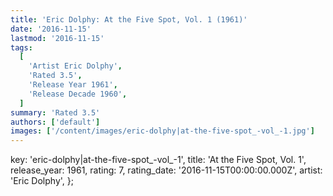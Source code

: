 ```yaml
---
title: 'Eric Dolphy: At the Five Spot, Vol. 1 (1961)'
date: '2016-11-15'
lastmod: '2016-11-15'
tags:
  [
    'Artist Eric Dolphy',
    'Rated 3.5',
    'Release Year 1961',
    'Release Decade 1960',
  ]
summary: 'Rated 3.5'
authors: ['default']
images: ['/content/images/eric-dolphy|at-the-five-spot_-vol_-1.jpg']
---
```


  key: 'eric-dolphy|at-the-five-spot_-vol_-1',
  title: 'At the Five Spot, Vol. 1',
  release_year: 1961,
  rating: 7,
  rating_date: '2016-11-15T00:00:00.000Z',
  artist: 'Eric Dolphy',
};

<MusicRating data={data} />
